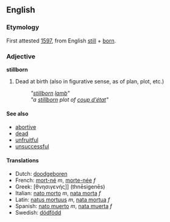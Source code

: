 ==English==
===Etymology===
First attested [[w:1597|1597]], from English [[still]] + [[born]].

===Adjective===
'''stillborn'''
#Dead at birth (also in figurative sense, as of plan, plot, etc.)
#: ''"[[stillborn]] [[lamb]]"''
#: ''"a [[stillborn]] plot of [[coup d'état]]"''

====See also====
*[[abortive]]
*[[dead]]
*[[unfruitful]]
*[[unsuccessful]]

====Translations====
*Dutch: [[doodgeboren]]
*French: [[mort-né]] ''m'', [[morte-née]] ''f''
*Greek: [θνησιγενής]] (thnēsigenēs)
*Italian: [[nato morto]] ''m'', [[nata morta]] ''f''
*Latin: [[natus mortuus]] ''m'', [[nata mortua]] ''f''
*Spanish: [[nato muerto]] ''m'', [[nata muerta]] ''f''
*Swedish: [[dödfödd]]